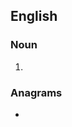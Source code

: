 ==English==

===Noun===
{{head|en|noun form}}

# {{plural of|en|metope}}

===Anagrams===
* {{anagrams|en|a=eemopst|poemets}}